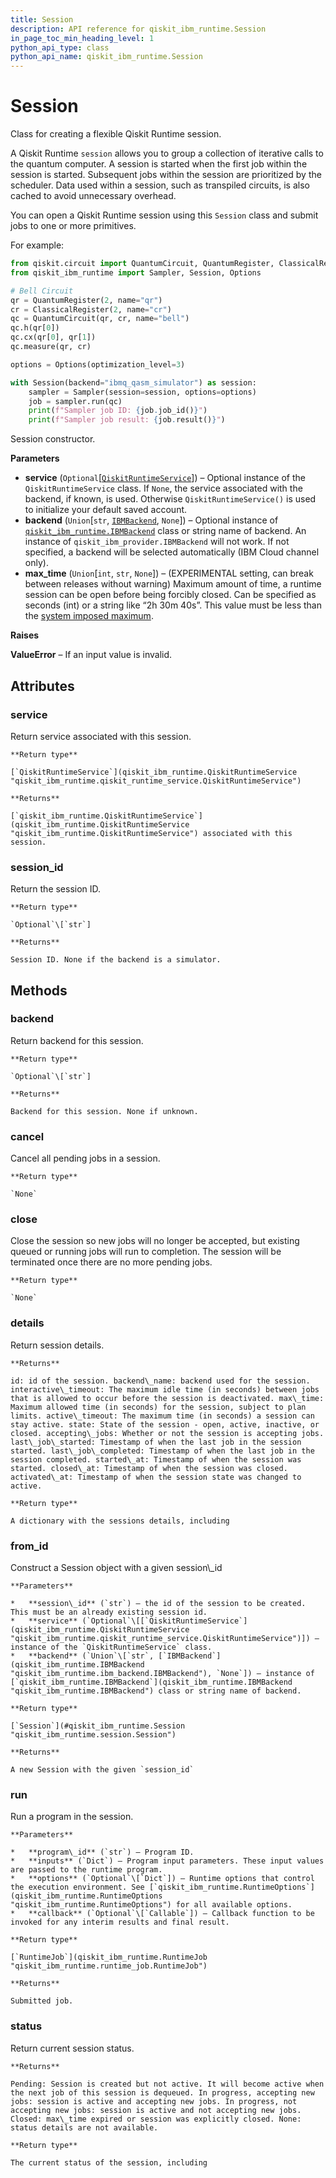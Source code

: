 ```yaml
---
title: Session
description: API reference for qiskit_ibm_runtime.Session
in_page_toc_min_heading_level: 1
python_api_type: class
python_api_name: qiskit_ibm_runtime.Session
---
```


# Session

<Class id="qiskit_ibm_runtime.Session" isDedicatedPage={true} github="https://github.com/Qiskit/qiskit-ibm-runtime/tree/stable/0.20/qiskit_ibm_runtime/session.py#L40-L336" signature="Session(service=None, backend=None, max_time=None)">
  Class for creating a flexible Qiskit Runtime session.

  A Qiskit Runtime `session` allows you to group a collection of iterative calls to the quantum computer. A session is started when the first job within the session is started. Subsequent jobs within the session are prioritized by the scheduler. Data used within a session, such as transpiled circuits, is also cached to avoid unnecessary overhead.

  You can open a Qiskit Runtime session using this `Session` class and submit jobs to one or more primitives.

  For example:

  ```python
  from qiskit.circuit import QuantumCircuit, QuantumRegister, ClassicalRegister
  from qiskit_ibm_runtime import Sampler, Session, Options

  # Bell Circuit
  qr = QuantumRegister(2, name="qr")
  cr = ClassicalRegister(2, name="cr")
  qc = QuantumCircuit(qr, cr, name="bell")
  qc.h(qr[0])
  qc.cx(qr[0], qr[1])
  qc.measure(qr, cr)

  options = Options(optimization_level=3)

  with Session(backend="ibmq_qasm_simulator") as session:
      sampler = Sampler(session=session, options=options)
      job = sampler.run(qc)
      print(f"Sampler job ID: {job.job_id()}")
      print(f"Sampler job result: {job.result()}")
  ```

  Session constructor.

  **Parameters**

  *   **service** (`Optional`\[[`QiskitRuntimeService`](qiskit_ibm_runtime.QiskitRuntimeService "qiskit_ibm_runtime.qiskit_runtime_service.QiskitRuntimeService")]) – Optional instance of the `QiskitRuntimeService` class. If `None`, the service associated with the backend, if known, is used. Otherwise `QiskitRuntimeService()` is used to initialize your default saved account.
  *   **backend** (`Union`\[`str`, [`IBMBackend`](qiskit_ibm_runtime.IBMBackend "qiskit_ibm_runtime.ibm_backend.IBMBackend"), `None`]) – Optional instance of [`qiskit_ibm_runtime.IBMBackend`](qiskit_ibm_runtime.IBMBackend "qiskit_ibm_runtime.IBMBackend") class or string name of backend. An instance of `qiskit_ibm_provider.IBMBackend` will not work. If not specified, a backend will be selected automatically (IBM Cloud channel only).
  *   **max\_time** (`Union`\[`int`, `str`, `None`]) – (EXPERIMENTAL setting, can break between releases without warning) Maximum amount of time, a runtime session can be open before being forcibly closed. Can be specified as seconds (int) or a string like “2h 30m 40s”. This value must be less than the [system imposed maximum](/run/max-execution-time).

  **Raises**

  **ValueError** – If an input value is invalid.

  ## Attributes

  ### service

  <Attribute id="qiskit_ibm_runtime.Session.service" name="service">
    Return service associated with this session.

    **Return type**

    [`QiskitRuntimeService`](qiskit_ibm_runtime.QiskitRuntimeService "qiskit_ibm_runtime.qiskit_runtime_service.QiskitRuntimeService")

    **Returns**

    [`qiskit_ibm_runtime.QiskitRuntimeService`](qiskit_ibm_runtime.QiskitRuntimeService "qiskit_ibm_runtime.QiskitRuntimeService") associated with this session.
  </Attribute>

  ### session\_id

  <Attribute id="qiskit_ibm_runtime.Session.session_id" name="session_id">
    Return the session ID.

    **Return type**

    `Optional`\[`str`]

    **Returns**

    Session ID. None if the backend is a simulator.
  </Attribute>

  ## Methods

  ### backend

  <Function id="qiskit_ibm_runtime.Session.backend" name="backend" github="https://github.com/Qiskit/qiskit-ibm-runtime/tree/stable/0.20/qiskit_ibm_runtime/session.py#L208-L214" signature="backend()">
    Return backend for this session.

    **Return type**

    `Optional`\[`str`]

    **Returns**

    Backend for this session. None if unknown.
  </Function>

  ### cancel

  <Function id="qiskit_ibm_runtime.Session.cancel" name="cancel" github="https://github.com/Qiskit/qiskit-ibm-runtime/tree/stable/0.20/qiskit_ibm_runtime/session.py#L194-L198" signature="cancel()">
    Cancel all pending jobs in a session.

    **Return type**

    `None`
  </Function>

  ### close

  <Function id="qiskit_ibm_runtime.Session.close" name="close" github="https://github.com/Qiskit/qiskit-ibm-runtime/tree/stable/0.20/qiskit_ibm_runtime/session.py#L200-L206" signature="close()">
    Close the session so new jobs will no longer be accepted, but existing queued or running jobs will run to completion. The session will be terminated once there are no more pending jobs.

    **Return type**

    `None`
  </Function>

  ### details

  <Function id="qiskit_ibm_runtime.Session.details" name="details" github="https://github.com/Qiskit/qiskit-ibm-runtime/tree/stable/0.20/qiskit_ibm_runtime/session.py#L242-L278" signature="details()">
    Return session details.

    **Returns**

    id: id of the session. backend\_name: backend used for the session. interactive\_timeout: The maximum idle time (in seconds) between jobs that is allowed to occur before the session is deactivated. max\_time: Maximum allowed time (in seconds) for the session, subject to plan limits. active\_timeout: The maximum time (in seconds) a session can stay active. state: State of the session - open, active, inactive, or closed. accepting\_jobs: Whether or not the session is accepting jobs. last\_job\_started: Timestamp of when the last job in the session started. last\_job\_completed: Timestamp of when the last job in the session completed. started\_at: Timestamp of when the session was started. closed\_at: Timestamp of when the session was closed. activated\_at: Timestamp of when the session state was changed to active.

    **Return type**

    A dictionary with the sessions details, including
  </Function>

  ### from\_id

  <Function id="qiskit_ibm_runtime.Session.from_id" name="from_id" github="https://github.com/Qiskit/qiskit-ibm-runtime/tree/stable/0.20/qiskit_ibm_runtime/session.py#L298-L323" signature="classmethod from_id(session_id, service=None, backend=None)">
    Construct a Session object with a given session\_id

    **Parameters**

    *   **session\_id** (`str`) – the id of the session to be created. This must be an already existing session id.
    *   **service** (`Optional`\[[`QiskitRuntimeService`](qiskit_ibm_runtime.QiskitRuntimeService "qiskit_ibm_runtime.qiskit_runtime_service.QiskitRuntimeService")]) – instance of the `QiskitRuntimeService` class.
    *   **backend** (`Union`\[`str`, [`IBMBackend`](qiskit_ibm_runtime.IBMBackend "qiskit_ibm_runtime.ibm_backend.IBMBackend"), `None`]) – instance of [`qiskit_ibm_runtime.IBMBackend`](qiskit_ibm_runtime.IBMBackend "qiskit_ibm_runtime.IBMBackend") class or string name of backend.

    **Return type**

    [`Session`](#qiskit_ibm_runtime.Session "qiskit_ibm_runtime.session.Session")

    **Returns**

    A new Session with the given `session_id`
  </Function>

  ### run

  <Function id="qiskit_ibm_runtime.Session.run" name="run" github="https://github.com/Qiskit/qiskit-ibm-runtime/tree/stable/0.20/qiskit_ibm_runtime/session.py#L149-L192" signature="run(program_id, inputs, options=None, callback=None, result_decoder=None)">
    Run a program in the session.

    **Parameters**

    *   **program\_id** (`str`) – Program ID.
    *   **inputs** (`Dict`) – Program input parameters. These input values are passed to the runtime program.
    *   **options** (`Optional`\[`Dict`]) – Runtime options that control the execution environment. See [`qiskit_ibm_runtime.RuntimeOptions`](qiskit_ibm_runtime.RuntimeOptions "qiskit_ibm_runtime.RuntimeOptions") for all available options.
    *   **callback** (`Optional`\[`Callable`]) – Callback function to be invoked for any interim results and final result.

    **Return type**

    [`RuntimeJob`](qiskit_ibm_runtime.RuntimeJob "qiskit_ibm_runtime.runtime_job.RuntimeJob")

    **Returns**

    Submitted job.
  </Function>

  ### status

  <Function id="qiskit_ibm_runtime.Session.status" name="status" github="https://github.com/Qiskit/qiskit-ibm-runtime/tree/stable/0.20/qiskit_ibm_runtime/session.py#L216-L240" signature="status()">
    Return current session status.

    **Returns**

    Pending: Session is created but not active. It will become active when the next job of this session is dequeued. In progress, accepting new jobs: session is active and accepting new jobs. In progress, not accepting new jobs: session is active and not accepting new jobs. Closed: max\_time expired or session was explicitly closed. None: status details are not available.

    **Return type**

    The current status of the session, including
  </Function>
</Class>

